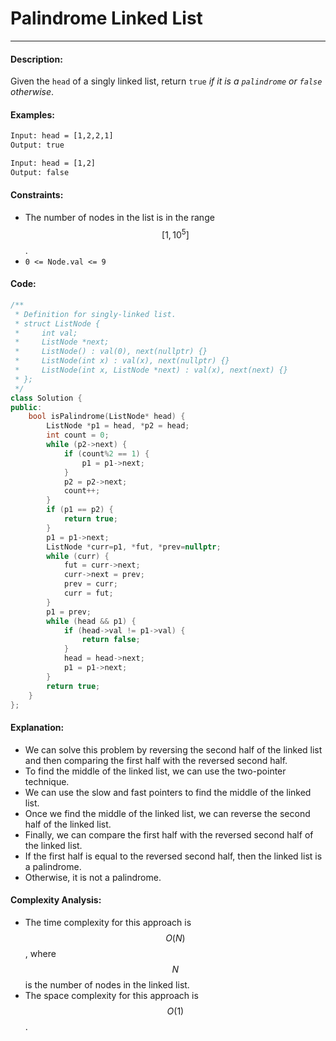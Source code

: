 # Palindrome Linked List

-----

#### Description: 

Given the ```head``` of a singly linked list, return ```true``` _if it is a ```palindrome``` or ```false``` otherwise_.

#### Examples:

```txt
Input: head = [1,2,2,1]
Output: true
```

```txt
Input: head = [1,2]
Output: false
```

#### Constraints: 

- The number of nodes in the list is in the range $$[1, 10^5]$$.
- ```0 <= Node.val <= 9```

#### Code: 

```cpp
/**
 * Definition for singly-linked list.
 * struct ListNode {
 *     int val;
 *     ListNode *next;
 *     ListNode() : val(0), next(nullptr) {}
 *     ListNode(int x) : val(x), next(nullptr) {}
 *     ListNode(int x, ListNode *next) : val(x), next(next) {}
 * };
 */
class Solution {
public:
    bool isPalindrome(ListNode* head) {
        ListNode *p1 = head, *p2 = head;
        int count = 0;
        while (p2->next) {
            if (count%2 == 1) {
                p1 = p1->next;
            }
            p2 = p2->next;
            count++;
        }
        if (p1 == p2) {
            return true;
        }
        p1 = p1->next;
        ListNode *curr=p1, *fut, *prev=nullptr;
        while (curr) {
            fut = curr->next;
            curr->next = prev;
            prev = curr;
            curr = fut;
        }
        p1 = prev;
        while (head && p1) {
            if (head->val != p1->val) {
                return false;
            }
            head = head->next;
            p1 = p1->next; 
        }
        return true;
    }
};
```

#### Explanation:

- We can solve this problem by reversing the second half of the linked list and then comparing the first half with the reversed second half.
- To find the middle of the linked list, we can use the two-pointer technique.
- We can use the slow and fast pointers to find the middle of the linked list.
- Once we find the middle of the linked list, we can reverse the second half of the linked list.
- Finally, we can compare the first half with the reversed second half of the linked list.
- If the first half is equal to the reversed second half, then the linked list is a palindrome.
- Otherwise, it is not a palindrome.

#### Complexity Analysis:

- The time complexity for this approach is $$O(N)$$, where $$N$$ is the number of nodes in the linked list.
- The space complexity for this approach is $$O(1)$$. 